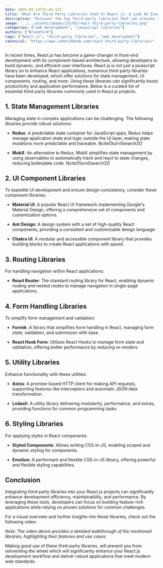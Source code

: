 ```yaml
---
date: 2025-03-13T15:44:12Z
title: "What Are Third Party Libraries Used In React js: A Look At Essential Third-Party Libraries for Enhancing Your React.js Projects"
description: "Discover the top third-party libraries that can elevate your React.js development, streamline workflows, and enhance application performance."
image: "../../assets/images/25/03/react-third-party-libraries.png"
categories: ["web development", "javascript libraries"]
authors: ["Brandford"]
tags: ["React.js", "third-party libraries", "web development"]
canonical: "https://www.codetidehub.com/react-third-party-libraries/"
---
```



In recent times, React.js has become a game-changer in front-end development with its component-based architecture, allowing developers to build dynamic, and efficient user interfaces. React js is not just a javascript library so to enhance React applications, numerous third-party libraries have been developed, which offer solutions for state management, UI components, routing, and more. Using these libraries can significantly boost productivity and application performance. Below is a curated list of essential third-party libraries commonly used in React.js projects.

## 1. State Management Libraries

Managing state in complex applications can be challenging. The following libraries provide robust solutions:

- **Redux**: A predictable state container for JavaScript apps, Redux helps manage application state and logic outside the UI layer, making state mutations more predictable and traceable. citeturn0search2

- **MobX**: An alternative to Redux, MobX simplifies state management by using observables to automatically track and react to state changes, reducing boilerplate code. citeturn0search2

## 2. UI Component Libraries

To expedite UI development and ensure design consistency, consider these component libraries:

- **Material UI**: A popular React UI framework implementing Google's Material Design, offering a comprehensive set of components and customization options.

- **Ant Design**: A design system with a set of high-quality React components, providing a consistent and customizable design language.

- **Chakra UI**: A modular and accessible component library that provides building blocks to create React applications with speed.

## 3. Routing Libraries

For handling navigation within React applications:

- **React Router**: The standard routing library for React, enabling dynamic routing and nested routes to manage navigation in single-page applications.

## 4. Form Handling Libraries

To simplify form management and validation:

- **Formik**: A library that simplifies form handling in React, managing form state, validation, and submission with ease.

- **React Hook Form**: Utilizes React Hooks to manage form state and validation, offering better performance by reducing re-renders.

## 5. Utility Libraries

Enhance functionality with these utilities:

- **Axios**: A promise-based HTTP client for making API requests, supporting features like interceptors and automatic JSON data transformation.

- **Lodash**: A utility library delivering modularity, performance, and extras, providing functions for common programming tasks.

## 6. Styling Libraries

For applying styles in React components:

- **Styled Components**: Allows writing CSS-in-JS, enabling scoped and dynamic styling for components.

- **Emotion**: A performant and flexible CSS-in-JS library, offering powerful and flexible styling capabilities.

## Conclusion

Integrating third-party libraries into your React.js projects can significantly enhance development efficiency, maintainability, and performance. By leveraging these tools, developers can focus on building feature-rich applications while relying on proven solutions for common challenges.

For a visual overview and further insights into these libraries, check out the following video:

<YouTubeEmbed
  url="https://www.youtube.com/embed/example_video_id"
  label="Top React.js Libraries to Elevate Your Development"
/>

*Note: The video above provides a detailed walkthrough of the mentioned libraries, highlighting their features and use cases.*

Making good use of these third-party libraries, will prevent you from reinventing the wheel which will significantly enhance your React.js development workflow and deliver robust applications that meet modern web standards.
